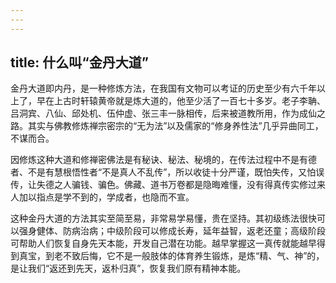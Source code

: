 ```yaml
---
---
---
```

title: 什么叫“金丹大道”
---



金丹大道即内丹，是一种修炼方法，在我国有文物可以考证的历史至少有六千年以上了，早在上古时轩辕黄帝就是炼大道的，他至少活了一百七十多岁。老子李聃、吕洞宾、八仙、邱处机、伍仲虚、张三丰一脉相传，后来被道教所用，作为成仙之路。其实与佛教修炼禅宗密宗的“无为法”以及儒家的“修身养性法”几乎异曲同工，不谋而合。

因修炼这种大道和修禅密佛法是有秘诀、秘法、秘境的，在传法过程中不是有德者、不是有慧根悟性者“不是真人不乱传”，所以收徒十分严谨，既怕失传，又怕误传，让失德之人骗钱、骗色。佛藏、道书万卷都是隐晦难懂，没有得真传实修过来人加以指点是学不到的，学成者，也隐而不宣。

这种金丹大道的方法其实至简至易，非常易学易懂，贵在坚持。其初级练法很快可以强身健体、防病治病；中级阶段可以修成长寿，延年益智，返老还童；高级阶段可帮助人们恢复自身先天本能，开发自己潜在功能。越早掌握这一真传就能越早得到真宝，到老不致后悔，它不是一般肢体的体育养生锻炼，是炼“精、气、神”的，是让我们“返还到先天，返朴归真”，恢复我们原有精神本能。
